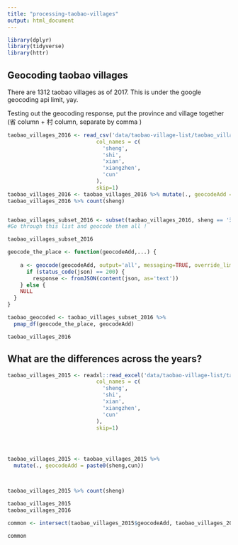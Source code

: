 ```yaml
---
title: "processing-taobao-villages"
output: html_document
---
```


```r
library(dplyr)
library(tidyverse)
library(httr)
```


## Geocoding taobao villages

There are 1312 taobao villages as of 2017. This is under the google geocoding api limit, yay.

Testing out the geocoding response, put the province and village together
(省 column + 村 column, separate by comma )


```r
taobao_villages_2016 <- read_csv('data/taobao-village-list/taobao_village_list_2016.csv',
                            col_names = c(
                              'sheng',
                              'shi',
                              'xian',
                              'xiangzhen',
                              'cun'
                            ),
                            skip=1)
taobao_villages_2016 <- taobao_villages_2016 %>% mutate(., geocodeAdd = paste0(sheng,cun))
taobao_villages_2016 %>% count(sheng)


taobao_villages_subset_2016 <- subset(taobao_villages_2016, sheng == '河北省' )
#Go through this list and geocode them all !

taobao_villages_subset_2016

geocode_the_place <- function(geocodeAdd,...) {
    
    a <- geocode(geocodeAdd, output='all', messaging=TRUE, override_limit=TRUE)
      if (status_code(json) == 200) {
        response <- fromJSON(content(json, as='text'))
    } else {
    NULL
  }
}

taobao_geocoded <- taobao_villages_subset_2016 %>%
  pmap_df(geocode_the_place, geocodeAdd)


```


```r
taobao_villages_2016
```

## What are the differences across the years?
```r
taobao_villages_2015 <- readxl::read_excel('data/taobao-village-list/taobao-village-list-2015.xlsx',
                            col_names = c(
                              'sheng',
                              'shi',
                              'xian',
                              'xiangzhen',
                              'cun'
                            ),
                            skip=1)




taobao_villages_2015 <- taobao_villages_2015 %>% 
  mutate(., geocodeAdd = paste0(sheng,cun))



taobao_villages_2015 %>% count(sheng)

taobao_villages_2015
taobao_villages_2016

common <- intersect(taobao_villages_2015$geocodeAdd, taobao_villages_2016$geocodeAdd)

common
```